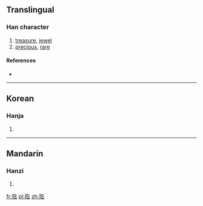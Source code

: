 ==Translingual==

===Han character===
{{Han char|rn=96|rad=玉|as=06|sn=10|four=|canj=一土人十山 (MGOJU)|ids=⿰[[玉|⺩]][[缶]]}}

# [[treasure]], [[jewel]]
# [[precious]], [[rare]]

====References====
* {{Han ref|kx=0731.070|dkj=20963|dj=1142.200|hdz=21111.080|uh=73E4|ud=29668}}

----

==Korean==

===Hanja===
{{ko-hanja|hangeul=보|eumhun=|rv=bo|mr=po|y=po}}

# {{defn|lang=ko|sort=玉06}}

----

==Mandarin==

===Hanzi===
{{cmn-hanzi|pin=[[bǎo]] ([[bao3]]), [[huī]] ([[hui1]])|wg=pao<sup>3</sup>, hui<sup>1</sup>}}

# {{defn|lang=cmn|sort=玉06}}

[[fr:珤]]
[[pl:珤]]
[[zh:珤]]